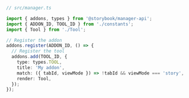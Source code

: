```ts
// src/manager.ts

import { addons, types } from '@storybook/manager-api';
import { ADDON_ID, TOOL_ID } from './constants';
import { Tool } from './Tool';

// Register the addon
addons.register(ADDON_ID, () => {
  // Register the tool
  addons.add(TOOL_ID, {
    type: types.TOOL,
    title: 'My addon',
    match: ({ tabId, viewMode }) => !tabId && viewMode === 'story',
    render: Tool,
  });
});
```
